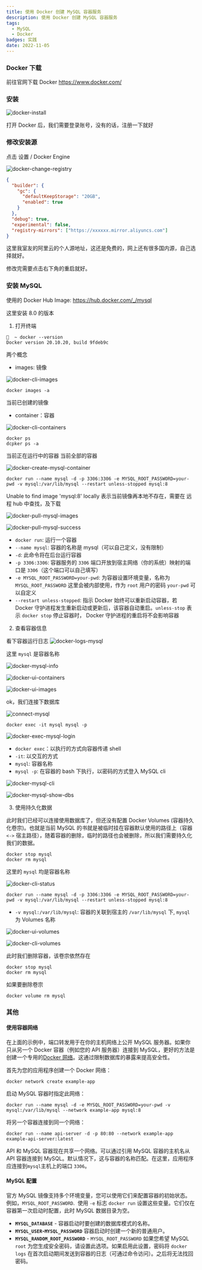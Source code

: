 ```yaml
---
title: 使用 Docker 创建 MySQL 容器服务
description: 使用 Docker 创建 MySQL 容器服务
tags: 
  - MySQL
  - Docker
badges: 实践
date: 2022-11-05
---
```


### Docker 下载

前往官网下载 Docker https://www.docker.com/

### 安装

![docker-install](/static/images/use-docker-mysql-server/docker-install.png)

打开 Docker 后，我们需要登录账号，没有的话，注册一下就好

### 修改安装源

点击 设置 / Docker Engine

![docker-change-registry](/static/images/use-docker-mysql-server/docker-change-registry.png)

```json {10}
{
  "builder": {
    "gc": {
      "defaultKeepStorage": "20GB",
      "enabled": true
    }
  },
  "debug": true,
  "experimental": false,
  "registry-mirrors": ["https://xxxxxx.mirror.aliyuncs.com"]
}
```

这里我室友的阿里云的个人源地址，这还是免费的，网上还有很多国内源，自己选择就好。

修改完需要点击右下角的重启就好。

### 安装 MySQL

使用的 Docker Hub Image: https://hub.docker.com/_/mysql

这里安装 8.0 的版本

1. 打开终端

```shell
🤙  ~ docker --version
Docker version 20.10.20, build 9fdeb9c
```

两个概念

- images: 镜像

![docker-cli-images](/static/images/use-docker-mysql-server/docker-cli-images.png)

```shell
docker images -a
```

当前已创建的镜像

- container：容器

![docker-cli-containers](/static/images/use-docker-mysql-server/docker-cli-containers.png)

```shell
docker ps
dcpker ps -a
```

当前正在运行中的容器
当前全部的容器

![docker-create-mysql-container](/static/images/use-docker-mysql-server/docker-create-mysql-container.png)

```shell
docker run --name mysql -d -p 3306:3306 -e MYSQL_ROOT_PASSWORD=your-pwd -v mysql:/var/lib/mysql --restart unless-stopped mysql:8
```

Unable to find image 'mysql:8' locally 表示当前镜像再本地不存在，需要在 远程 hub 中查找，及下载

![docker-pull-mysql-images](/static/images/use-docker-mysql-server/docker-pull-mysql-images.png)

![docker-pull-mysql-success](/static/images/use-docker-mysql-server/docker-pull-mysql-success.png)

- `docker run`: 运行一个容器
- `--name mysql`: 容器的名称是 mysql（可以自己定义，没有限制）
- `-d`: 此命令将在后台运行容器
- `-p 3306:3306`: 容器服务的 `3306` 端口开放到宿主网络（你的系统）映射的端口是 `3306`（这个端口可以自己填写）
- `-e MYSQL_ROOT_PASSWORD=your-pwd`: 为容器设置环境变量，名称为 `MYSQL_ROOT_PASSWORD` 这里会被内部使用，作为 `root` 用户的密码 `your-pwd` 可以自定义
- `--restart unless-stopped`: 指示 Docker 始终可以重新启动容器，若 Docker 守护进程发生重新启动或更新后，该容器自动重启。`unless-stop` 表示 `docker stop` 停止容器时， Docker 守护进程的重启将不会影响容器

2. 查看容器信息

看下容器运行日志
![docker-logs-mysql](/static/images/use-docker-mysql-server/docker-logs-mysql.png)

这里 `mysql` 是容器名称

![docker-mysql-info](/static/images/use-docker-mysql-server/docker-mysql-info.png)

![docker-ui-containers](/static/images/use-docker-mysql-server/docker-ui-containers.png)

![docker-ui-images](/static/images/use-docker-mysql-server/docker-ui-images.png)

ok，我们连接下数据库

![connect-mysql](/static/images/use-docker-mysql-server/connect-mysql.png)

```shell
docker exec -it mysql mysql -p
```

![docker-exec-mysql-login](/static/images/use-docker-mysql-server/docker-exec-mysql-login.png)

- `docker exec`：以执行的方式向容器传递 shell
- `-it`: 以交互的方式
- `mysql`: 容器名称
- `mysql -p`: 在容器的 bash 下执行，以密码的方式登入 MySQL cli

![docker-mysql-cli](/static/images/use-docker-mysql-server/docker-mysql-cli.png)

![docker-mysql-show-dbs](/static/images/use-docker-mysql-server/docker-mysql-show-dbs.png)

3. 使用持久化数据

此时我们已经可以连接使用数据库了，但还没有配置 Docker Volumes (容器持久化卷宗)。也就是当前 MySQL 的书就是被临时挂在容器默认使用的路径上（容器 `<->` 宿主路径），随着容器的删除，临时的路径也会被删除，所以我们需要持久化我们的数据。

```shell
docker stop mysql
docker rm mysql
```

这里的 `mysql` 均是容器名称

![docker-cli-status](/static/images/use-docker-mysql-server/docker-cli-status.png)

```shell
docker run --name mysql -d -p 3306:3306 -e MYSQL_ROOT_PASSWORD=your-pwd -v mysql:/var/lib/mysql --restart unless-stopped mysql:8
```

- `-v mysql:/var/lib/mysql`: 容器的关联到宿主的 `/var/lib/mysql` 下, `mysql` 为 Volumes 名称

![docker-ui-volumes](/static/images/use-docker-mysql-server/docker-ui-volumes.png)

![docker-cli-volumes](/static/images/use-docker-mysql-server/docker-cli-volumes.png)

此时我们删除容器，该卷宗依然存在

```shell
docker stop mysql
docker rm mysql
```

如果要删除卷宗

```shell
docker volume rm mysql
```

### 其他

#### 使用容器网络

在上面的示例中，端口转发用于在你的主机网络上公开 MySQL 服务器。如果你只从另一个 Docker 容器（例如您的 API 服务器）连接到 MySQL，更好的方法是创建一个专用的[Docker 网络](https://docs.docker.com/network)。这通过限制数据库的暴露来提高安全性。

首先为您的应用程序创建一个 Docker 网络：

```shell
docker network create example-app
```

启动 MySQL 容器时指定此网络：

```shell
docker run --name mysql -d -e MYSQL_ROOT_PASSWORD=your-pwd -v mysql:/var/lib/mysql --network example-app mysql:8
```

将另一个容器连接到同一个网络：

```shell
docker run --name api-server -d -p 80:80 --network example-app example-api-server:latest
```

API 和 MySQL 容器现在共享一个网络。可以通过引用 MySQL 容器的主机名从 API 容器连接到 MySQL。默认情况下，这与容器的名称匹配。在这里，应用程序应连接到`mysql`主机上的端口 `3306`。

#### MySQL 配置

官方 MySQL 镜像支持多个环境变量，您可以使用它们来配置容器的初始状态。例如，`MYSQL_ROOT_PASSWORD`.  使用 `-e` 标志 `docker run` 设置这些变量。它们仅在容器第一次启动时配置，此时 MySQL 数据目录为空。

- **`MYSQL_DATABASE`** - 容器启动时要创建的数据库模式的名称。
- **`MYSQL_USER`-`MYSQL_PASSWORD`** 容器启动时创建一个新的普通用户。
- **`MYSQL_RANDOM_ROOT_PASSWORD`** - `MYSQL_ROOT_PASSWORD` 如果您希望 MySQL `root` 为您生成安全密码，请设置此选项。如果启用此设置，密码将 `docker logs` 在首次启动期间发送到容器的日志（可通过命令访问）。之后将无法找回密码。
